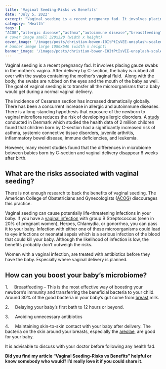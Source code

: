 ```yaml
---
title: 'Vaginal Seeding-Risks vs Benefits'
date: 'July 5, 2022'
excerpt: "Vaginal seeding is a recent pregnancy fad. It involves placing gauze swabs in the mother’s vagina. After delivery by C-section, the baby is rubbed all over with the swabs containing the mother’s vaginal fluid."
category: 'Health'
tags: [
"ACOG","allergic disease","asthma","autoimmune disease","breastfeeding","C-section","cesarean section","health","infections","newborn infections","pregnancy","pregnancy fads","vaginal delivery","vaginal seeding","vaginal yeast infection","vulvovaginal candidiasis"]
# cover image small 320x320 (width x height)
cover_image: '/images/posts/christian-bowen-I0ItPtIsVEE-unsplash-scaled.webp'
# banner image large 1080x540 (width x height)
banner_image: '/images/posts/christian-bowen-I0ItPtIsVEE-unsplash-scaled.webp'
---
```


Vaginal seeding is a recent pregnancy fad. It involves placing gauze swabs in the mother’s vagina. After delivery by C-section, the baby is rubbed all over with the swabs containing the mother’s vaginal fluid.  Along with the body, the swabs are rubbed on the eyes and the mouth of the baby as well. The goal of vaginal seeding is to transfer all the microorganisms that a baby would get during a normal vaginal delivery.

The incidence of Cesarean section has increased dramatically globally. There has been a concurrent increase in allergic and autoimmune diseases. There is a long-standing hypothesis that exposure of the newborn to vaginal microflora reduces the risk of developing allergic disorders. A [study](https://publications.aap.org/pediatrics/article-abstract/135/1/e92/52900/Cesarean-Section-and-Chronic-Immune-Disorders?redirectedFrom=fulltext) conducted in Denmark which studied the health data of 2 million children found that children born by C-section had a significantly increased risk of asthma, systemic connective tissue disorders, juvenile arthritis, inflammatory bowel disease, immune deficiencies, and leukemia.

However, many recent studies found that the differences in microbiome between babies born by C-section and vaginal delivery disappear 6 weeks after birth.

## **What are the risks associated with vaginal seeding?**

There is not enough research to back the benefits of vaginal seeding. The American College of Obstetricians and Gynecologists ([ACOG](https://www.acog.org/clinical/clinical-guidance/committee-opinion/articles/2017/11/vaginal-seeding)) discourages this practice.

Vaginal seeding can cause potentially life-threatening infections in your baby. If you have a [vaginal infection](https://healthootopia.com/health/vulvovaginal-candidiasis-what-your-vaginal-yeast-infection-means/) with group B Streptococcus (seen in 20% of pregnant women), Herpes, Chlamydia, or gonorrhea, you can pass it to your baby. Infection with either one of these microorganisms could lead to eye infections or neonatal sepsis which is a serious infection of the blood that could kill your baby. Although the likelihood of infection is low, the benefits probably don’t outweigh the risks.

Women with a vaginal infection, are treated with antibiotics before they have the baby. Especially where vaginal delivery is planned.

## **How can you boost your baby’s microbiome?**

1\.     Breastfeeding – This is the most effective way of boosting your newborn’s immunity and transferring the beneficial bacteria to your child. Around 30% of the good bacteria in your baby’s gut come from [breast](https://jamanetwork.com/journals/jamapediatrics/fullarticle/2625334) milk.

2\.     Delaying your baby’s first bath to 12 hours or beyond.

3\.     Avoiding unnecessary antibiotics

4\.     Maintaining skin-to-skin contact with your baby after delivery. The bacteria on the skin around your breasts, especially the [areolae](https://jamanetwork.com/journals/jamapediatrics/fullarticle/2625334), are good for your baby.

It is advisable to discuss with your doctor before following any health fad.

**Did you find my article **“Vaginal Seeding-Risks vs Benefits**” helpful or know somebody who would? I’d really love it if you could share it.**
